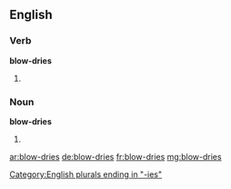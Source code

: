 ==English==

===Verb===
'''blow-dries'''

# {{en-third-person singular of|blow-dry}}

===Noun===
'''blow-dries'''

# {{plural of|blow-dry}}

[[Category:English plurals ending in "-ies"]]

[[ar:blow-dries]]
[[de:blow-dries]]
[[fr:blow-dries]]
[[mg:blow-dries]]